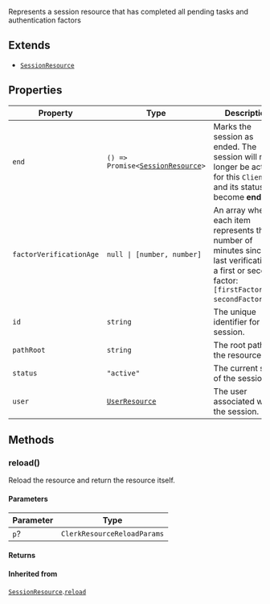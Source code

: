 Represents a session resource that has completed all pending tasks
and authentication factors

## Extends

- [`SessionResource`](session-resource.mdx)

## Properties

| Property                                                   | Type                                                                  | Description                                                                                                                                             | Overrides                                                                         | Inherited from                                                                                                  |
| ---------------------------------------------------------- | --------------------------------------------------------------------- | ------------------------------------------------------------------------------------------------------------------------------------------------------- | --------------------------------------------------------------------------------- | --------------------------------------------------------------------------------------------------------------- |
| <a id="end"></a> `end`                                     | <code>() => Promise\<[SessionResource](session-resource.mdx)\></code> | Marks the session as ended. The session will no longer be active for this `Client` and its status will become **ended**.                                | -                                                                                 | [`SessionResource`](session-resource.mdx).[`end`](session-resource.mdx#end)                                     |
| <a id="factorverificationage"></a> `factorVerificationAge` | <code>null \| \[number, number\]</code>                               | An array where each item represents the number of minutes since the last verification of a first or second factor: `[firstFactorAge, secondFactorAge]`. | -                                                                                 | [`SessionResource`](session-resource.mdx).[`factorVerificationAge`](session-resource.mdx#factorverificationage) |
| <a id="id"></a> `id`                                       | `string`                                                              | The unique identifier for the session.                                                                                                                  | -                                                                                 | [`SessionResource`](session-resource.mdx).[`id`](session-resource.mdx#id)                                       |
| <a id="pathroot"></a> `pathRoot`                           | `string`                                                              | The root path of the resource.                                                                                                                          | -                                                                                 | [`SessionResource`](session-resource.mdx).[`pathRoot`](session-resource.mdx#pathroot)                           |
| <a id="status"></a> `status`                               | `"active"`                                                            | The current state of the session.                                                                                                                       | [`SessionResource`](session-resource.mdx).[`status`](session-resource.mdx#status) | -                                                                                                               |
| <a id="user"></a> `user`                                   | [`UserResource`](user-resource.mdx)                                   | The user associated with the session.                                                                                                                   | [`SessionResource`](session-resource.mdx).[`user`](session-resource.mdx#user)     | -                                                                                                               |

## Methods

### reload()

Reload the resource and return the resource itself.

#### Parameters

| Parameter | Type                        |
| --------- | --------------------------- |
| `p`?      | `ClerkResourceReloadParams` |

#### Returns

#### Inherited from

[`SessionResource`](session-resource.mdx).[`reload`](session-resource.mdx#reload)
